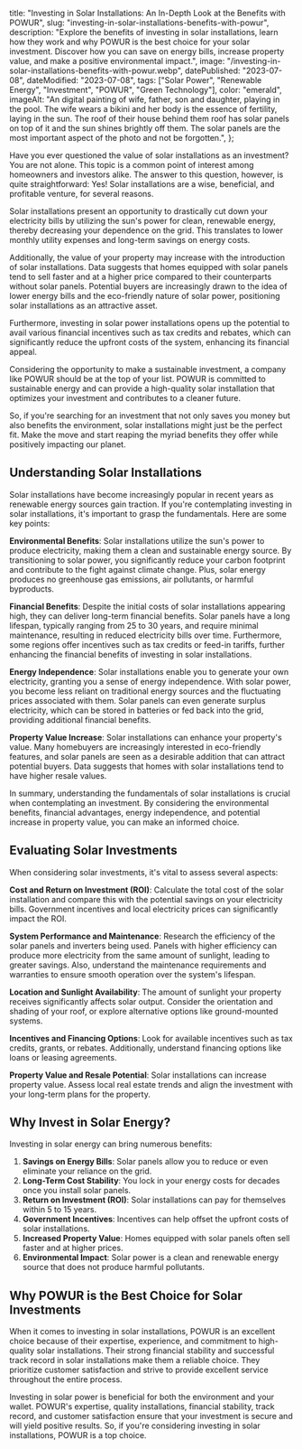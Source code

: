  title: "Investing in Solar Installations: An In-Depth Look at the Benefits with POWUR",
  slug: "investing-in-solar-installations-benefits-with-powur",
  description:
    "Explore the benefits of investing in solar installations, learn how they work and why POWUR is the best choice for your solar investment. Discover how you can save on energy bills, increase property value, and make a positive environmental impact.",
  image: "/investing-in-solar-installations-benefits-with-powur.webp",
  datePublished: "2023-07-08",
  dateModified: "2023-07-08",
  tags: ["Solar Power", "Renewable Energy", "Investment", "POWUR", "Green Technology"],
  color: "emerald",
  imageAlt:
    "An digital painting of wife, father, son and daughter, playing in the pool. The wife wears a bikini and her body is the essence of fertility, laying in the sun. The roof of their house behind them roof has solar panels on top of it and the sun shines brightly off them. The solar panels are the most important aspect of the photo and not be forgotten.",
};

Have you ever questioned the value of solar installations as an investment? You are not alone. This topic is a common point of interest among homeowners and investors alike. The answer to this question, however, is quite straightforward: Yes! Solar installations are a wise, beneficial, and profitable venture, for several reasons.

Solar installations present an opportunity to drastically cut down your electricity bills by utilizing the sun's power for clean, renewable energy, thereby decreasing your dependence on the grid. This translates to lower monthly utility expenses and long-term savings on energy costs.

Additionally, the value of your property may increase with the introduction of solar installations. Data suggests that homes equipped with solar panels tend to sell faster and at a higher price compared to their counterparts without solar panels. Potential buyers are increasingly drawn to the idea of lower energy bills and the eco-friendly nature of solar power, positioning solar installations as an attractive asset.

Furthermore, investing in solar power installations opens up the potential to avail various financial incentives such as tax credits and rebates, which can significantly reduce the upfront costs of the system, enhancing its financial appeal.

Considering the opportunity to make a sustainable investment, a company like POWUR should be at the top of your list. POWUR is committed to sustainable energy and can provide a high-quality solar installation that optimizes your investment and contributes to a cleaner future.

So, if you're searching for an investment that not only saves you money but also benefits the environment, solar installations might just be the perfect fit. Make the move and start reaping the myriad benefits they offer while positively impacting our planet.

## Understanding Solar Installations

Solar installations have become increasingly popular in recent years as renewable energy sources gain traction. If you're contemplating investing in solar installations, it's important to grasp the fundamentals. Here are some key points:

**Environmental Benefits**: Solar installations utilize the sun's power to produce electricity, making them a clean and sustainable energy source. By transitioning to solar power, you significantly reduce your carbon footprint and contribute to the fight against climate change. Plus, solar energy produces no greenhouse gas emissions, air pollutants, or harmful byproducts.

**Financial Benefits**: Despite the initial costs of solar installations appearing high, they can deliver long-term financial benefits. Solar panels have a long lifespan, typically ranging from 25 to 30 years, and require minimal maintenance, resulting in reduced electricity bills over time. Furthermore, some regions offer incentives such as tax credits or feed-in tariffs, further enhancing the financial benefits of investing in solar installations.

**Energy Independence**: Solar installations enable you to generate your own electricity, granting you a sense of energy independence. With solar power, you become less reliant on traditional energy sources and the fluctuating prices associated with them. Solar panels can even generate surplus electricity, which can be stored in batteries or fed back into the grid, providing additional financial benefits.

**Property Value Increase**: Solar installations can enhance your property's value. Many homebuyers are increasingly interested in eco-friendly features, and solar panels are seen as a desirable addition that can attract potential buyers. Data suggests that homes with solar installations tend to have higher resale values.

In summary, understanding the fundamentals of solar installations is crucial when contemplating an investment. By considering the environmental benefits, financial advantages, energy independence, and potential increase in property value, you can make an informed choice.

## Evaluating Solar Investments

When considering solar investments, it's vital to assess several aspects:

**Cost and Return on Investment (ROI)**: Calculate the total cost of the solar installation and compare this with the potential savings on your electricity bills. Government incentives and local electricity prices can significantly impact the ROI.

**System Performance and Maintenance**: Research the efficiency of the solar panels and inverters being used. Panels with higher efficiency can produce more electricity from the same amount of sunlight, leading to greater savings. Also, understand the maintenance requirements and warranties to ensure smooth operation over the system's lifespan.

**Location and Sunlight Availability**: The amount of sunlight your property receives significantly affects solar output. Consider the orientation and shading of your roof, or explore alternative options like ground-mounted systems.

**Incentives and Financing Options**: Look for available incentives such as tax credits, grants, or rebates. Additionally, understand financing options like loans or leasing agreements.

**Property Value and Resale Potential**: Solar installations can increase property value. Assess local real estate trends and align the investment with your long-term plans for the property.

## Why Invest in Solar Energy?

Investing in solar energy can bring numerous benefits:

1. **Savings on Energy Bills**: Solar panels allow you to reduce or even eliminate your reliance on the grid.
2. **Long-Term Cost Stability**: You lock in your energy costs for decades once you install solar panels.
3. **Return on Investment (ROI)**: Solar installations can pay for themselves within 5 to 15 years.
4. **Government Incentives**: Incentives can help offset the upfront costs of solar installations.
5. **Increased Property Value**: Homes equipped with solar panels often sell faster and at higher prices.
6. **Environmental Impact**: Solar power is a clean and renewable energy source that does not produce harmful pollutants.

## Why POWUR is the Best Choice for Solar Investments

When it comes to investing in solar installations, POWUR is an excellent choice because of their expertise, experience, and commitment to high-quality solar installations. Their strong financial stability and successful track record in solar installations make them a reliable choice. They prioritize customer satisfaction and strive to provide excellent service throughout the entire process.

Investing in solar power is beneficial for both the environment and your wallet. POWUR's expertise, quality installations, financial stability, track record, and customer satisfaction ensure that your investment is secure and will yield positive results. So, if you're considering investing in solar installations, POWUR is a top choice.
